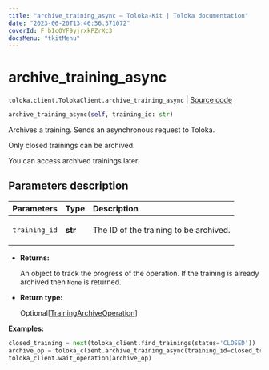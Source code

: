 ```yaml
---
title: "archive_training_async — Toloka-Kit | Toloka documentation"
date: "2023-06-20T13:46:56.371072"
coverId: F_bIcOYF9yjrxkPZrXc3
docsMenu: "tkitMenu"
---
```


# archive_training_async

`toloka.client.TolokaClient.archive_training_async` | [Source code](https://github.com/Toloka/toloka-kit/blob/v1.2.0/src/client/__init__.py#L1827)

```python
archive_training_async(self, training_id: str)
```

Archives a training. Sends an asynchronous request to Toloka.

Only closed trainings can be archived.

You can access archived trainings later.

## Parameters description

| Parameters | Type | Description |
| :----------| :----| :-----------|
`training_id`|**str**|<p>The ID of the training to be archived.</p>

* **Returns:**

  An object to track the progress of the operation. If the training is already archived then `None` is returned.

* **Return type:**

  Optional\[[TrainingArchiveOperation](/docs/toloka-kit/reference/toloka.client.operations.TrainingArchiveOperation)\]

**Examples:**

```python
closed_training = next(toloka_client.find_trainings(status='CLOSED'))
archive_op = toloka_client.archive_training_async(training_id=closed_training.id)
toloka_client.wait_operation(archive_op)
```